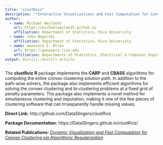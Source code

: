 ```yaml
---
title: "clustRviz"
description: "*Interactive Visualizations and Fast Computation for Convex Clustering*"
author:
  - name: Michael Weylandt
    url: https://michaelweylandt.github.io
    affiliation: Department of Statistics, Rice University
  - name: John Nagorski
    affiliation: Department of Statistics, Rice University
  - name: Genevera I. Allen
    url: https://genevera.rice.edu
    affiliation: Departments of Statistics, Electrical & Computer Engineering, and Computer Science, Rice University
output: distill::distill_article
---
```


The **clustRviz** **R** package implements the **CARP** and **CBASS** algorithms for computing the entire convex clustering solution path. In addition to the path-wise solvers, the package also implements efficient algorithms for solving the convex clustering and bi-clustering problems at a fixed grid of penalty parameters. The package also implements a novel method for simultaneous clustering and imputation, making it one of the few pieces of clustering software that can trnasparently handle missing values. 

**Direct Link:** http://github.com/DataSlingers/clustRviz

**Package Documentation:** https://DataSlingers.github.io/clustRviz/

**Related Publications:** [*Dynamic Visualization and Fast Computation for Convex Clustering via Algorithmic Regularization*](../publications/clustRviz.html)
